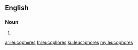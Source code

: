 ==English==

===Noun===
{{head|en|plural}}

# {{plural of|leucophore|lang=en}}

[[ar:leucophores]]
[[fr:leucophores]]
[[ku:leucophores]]
[[my:leucophores]]